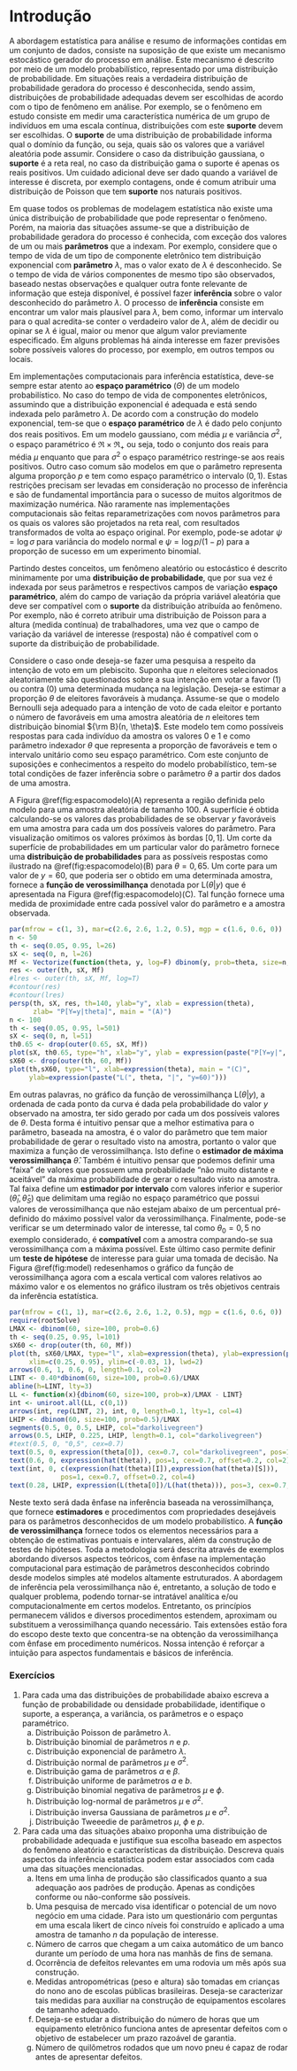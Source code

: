 # Introdução

A abordagem estatística para análise e resumo de informações contidas em um conjunto de dados, consiste na suposição de que existe um mecanismo estocástico gerador do processo em análise. Este mecanismo é descrito por meio de um modelo probabilístico, representado por uma distribuição de probabilidade. Em situações reais a verdadeira distribuição de probabilidade geradora do processo é desconhecida, sendo assim, distribuições de probabilidade adequadas devem ser escolhidas de acordo com o tipo de fenômeno em análise. Por exemplo, se o fenômeno em estudo consiste em medir uma característica numérica de um grupo de indivíduos em uma escala contínua, distribuições com este **suporte** devem ser escolhidas. 
O **suporte** de uma distribuição de probabilidade informa qual o domínio da função, ou seja, quais são os valores que a variável aleatória pode assumir. 
Considere o caso da distribuição gaussiana, o **suporte** é a reta real, no caso da distribuição gama o suporte é apenas os reais positivos. 
Um cuidado adicional deve ser dado quando a variável de interesse é discreta, por exemplo contagens, onde é comum atribuir uma distribuição de Poisson que tem **suporte** nos naturais positivos. 

Em quase todos os problemas de modelagem estatística não existe uma única distribuição de probabilidade que pode representar o fenômeno. 
Porém, na maioria das situações assume-se que a distribuição de probabilidade geradora do processo é conhecida, com exceção dos valores de um ou mais **parâmetros** que a indexam. 
Por exemplo, considere que o tempo de vida de um tipo de componente eletrônico tem distribuição exponencial com **parâmetro** $\lambda$, mas o valor exato de $\lambda$ é desconhecido. Se o tempo de vida de vários componentes de mesmo tipo são observados, baseado nestas observações e qualquer outra fonte relevante de informação que esteja disponível, é possível fazer **inferência** sobre o valor desconhecido do parâmetro $\lambda$. 
O processo de **inferência** consiste em encontrar um valor mais plausível para $\lambda$, bem como, informar um intervalo para o qual acredita-se conter o verdadeiro valor de $\lambda$, além de decidir ou opinar se $\lambda$ é igual, maior ou menor que algum valor previamente especificado. 
Em alguns problemas há ainda interesse em fazer previsões sobre possíveis valores do processo, por exemplo, em outros tempos ou locais.

Em implementações computacionais para inferência estatística, deve-se sempre estar atento ao **espaço paramétrico** $(\Theta)$ de um modelo probabilístico. No caso do tempo de vida de componentes eletrônicos, assumindo que a distribuição exponencial é adequada e está sendo indexada pelo parâmetro $\lambda$. De acordo com a construção do modelo exponencial, tem-se que o **espaço paramétrico** de $\lambda$ é dado pelo conjunto dos reais positivos. Em um modelo gaussiano, com média $\mu$ e variância $\sigma^2$, o espaço paramétrico é $\Re \times \Re_{+}$ ou seja, todo o conjunto dos reais para média $\mu$ enquanto que para $\sigma^2$ o espaço paramétrico restringe-se aos reais positivos. Outro caso comum são modelos em que o parâmetro representa alguma proporção $p$ e tem como espaço paramétrico o intervalo $(0,1)$.
Estas restrições precisam ser levadas em consideração no processo de inferência e são de fundamental importância para o sucesso de muitos algoritmos de maximização numérica.
Não raramente nas implementações computacionais são feitas reparametrizações 
com novos parâmetros para os quais os valores são projetados na reta real, com resultados transformados de volta ao espaço original. Por exemplo, pode-se adotar $\psi = \log{\sigma}$ para variância do modelo normal e $\psi = \log{p/(1-p)}$ para a proporção de sucesso em um experimento binomial.

Partindo destes conceitos, um fenômeno aleatório ou estocástico é descrito minimamente por uma **distribuição de probabilidade**, que por sua vez é indexada por seus parâmetros e respectivos campos de variação **espaço paramétrico**, além do campo de variação da própria variável aleatória que deve ser compatível com o **suporte** da distribuição atribuída ao fenômeno. Por exemplo, não é correto atribuir uma distribuição de Poisson para a altura (medida contínua) de trabalhadores, uma vez que o campo de variação da variável de interesse (resposta) não é compatível com o suporte da distribuição de probabilidade.

Considere o caso onde deseja-se fazer uma pesquisa a respeito da intenção de voto em um plebiscito. Suponha que $n$ eleitores selecionados aleatoriamente são questionados sobre a sua intenção em votar a favor $(1)$ ou contra $(0)$ uma determinada mudança na legislação. Deseja-se estimar a proporção $\theta$ de eleitores favoráveis à mudança. Assume-se que o modelo Bernoulli seja adequado para a intenção de voto de cada eleitor e portanto o número de
favoráveis em uma amostra aleatória de $n$ eleitores tem distribuição binomial ${\rm B}(n, \theta)$. Este modelo tem como possíveis respostas para cada indivíduo da amostra os valores $0$ e $1$ e como parâmetro indexador $\theta$ que representa a proporção de favoráveis e tem o intervalo unitário como seu espaço paramétrico. 
Com este conjunto de suposições e conhecimentos a respeito do modelo probabilístico, tem-se total condições de fazer inferência sobre o parâmetro $\theta$ a partir dos dados de uma amostra.

A Figura \@ref(fig:espacomodelo)(A) representa a região definida pelo modelo para uma amostra aleatória de tamanho $100$.
A superfície é obtida calculando-se os valores das probabilidades de se observar $y$ favoráveis em uma amostra para cada um dos possíveis valores do parâmetro. Para visualização omitimos os valores próximos às bordas $[0,1]$.
Um corte da superfície de probabilidades em um particular valor do parâmetro 
fornece uma **distribuição de probabilidades** para as possíveis respostas
como ilustrado na  \@ref(fig:espacomodelo)(B) para $\theta=0,65$.
Um corte para um valor de $y=60$, que poderia ser o obtido em uma determinada amostra, fornece a **função de verossimilhança** denotada por $\mathrm{L}(\theta|y)$ que é apresentada na
Figura \@ref(fig:espacomodelo)(C). Tal função fornece uma medida de proximidade entre cada possível valor do parâmetro e a amostra observada.


```r
par(mfrow = c(1, 3), mar=c(2.6, 2.6, 1.2, 0.5), mgp = c(1.6, 0.6, 0))
n <- 50
th <- seq(0.05, 0.95, l=26)
sX <- seq(0, n, l=26)
Mf <- Vectorize(function(theta, y, log=F) dbinom(y, prob=theta, size=n, log=log))
res <- outer(th, sX, Mf)
#lres <- outer(th, sX, Mf, log=T)
#contour(res)
#contour(lres)
persp(th, sX, res, th=140, ylab="y", xlab = expression(theta), 
      zlab= "P[Y=y|theta]", main = "(A)")
n <- 100
th <- seq(0.05, 0.95, l=501)
sX <- seq(0, n, l=51)
th0.65 <- drop(outer(0.65, sX, Mf))
plot(sX, th0.65, type="h", xlab="y", ylab = expression(paste("P[Y=y|", theta, " = ", "0,65]")), main = "(B)")
sX60 <- drop(outer(th, 60, Mf))
plot(th,sX60, type="l", xlab=expression(theta), main = "(C)",
     ylab=expression(paste("L(", theta, "|", "y=60)")))
```

Em outras palavras, no gráfico da função de verossimilhança $\mathrm{L}(\theta|y)$, 
a ordenada de cada ponto da curva é dada pela probabilidade do valor $y$ observado na amostra, ter sido gerado por cada um dos possíveis valores de $\theta$. Desta forma é intuitivo pensar que a melhor estimativa para o parâmetro, baseada na amostra, é o valor do parâmetro que tem maior probabilidade de gerar o resultado visto na amostra, portanto o valor 
que maximiza a função de verossimilhança. Isto define o **estimador de máxima verossimilhança** $\hat{\theta}$.
Também é intuitivo pensar que podemos definir uma "faixa" de valores
que possuem uma probabilidade  "não muito distante e aceitável" da máxima
probabilidade de gerar o resultado visto na amostra. 
Tal faixa define um **estimador por intervalo** com valores inferior e superior $(\hat{\theta}_I, \hat{\theta}_S)$ que delimitam 
uma região no espaço paramétrico que possui valores de verossimilhança
que não estejam abaixo de um percentual pré-definido do máximo possível 
valor da verossimilhança.
Finalmente, pode-se verificar se um determinado valor de interesse, tal como $\theta_0 = 0,5$ no exemplo considerado, 
é **compatível** com a amostra comparando-se sua verossimilhança
com a máxima possível. Este último caso permite definir um **teste de hipótese** de interesse para guiar uma tomada de decisão.
Na Figura \@ref(fig:model) redesenhamos o gráfico da função de verossimilhança 
agora com a escala vertical com valores relativos ao máximo valor e os elementos no gráfico ilustram os três objetivos centrais da inferência estatística.

```r
par(mfrow = c(1, 1), mar=c(2.6, 2.6, 1.2, 0.5), mgp = c(1.6, 0.6, 0))
require(rootSolve)
LMAX <- dbinom(60, size=100, prob=0.6)
th <- seq(0.25, 0.95, l=101)
sX60 <- drop(outer(th, 60, Mf))
plot(th, sX60/LMAX, type="l", xlab=expression(theta), ylab=expression(paste("RL(", theta, "|", "y=60)")), 
     xlim=c(0.25, 0.95), ylim=c(-0.03, 1), lwd=2)
arrows(0.6, 1, 0.6, 0, length=0.1, col=2)
LINT <- 0.40*dbinom(60, size=100, prob=0.6)/LMAX
abline(h=LINT, lty=3)
LL <- function(x){dbinom(60, size=100, prob=x)/LMAX - LINT}
int <- uniroot.all(LL, c(0,1))
arrows(int, rep(LINT, 2), int, 0, length=0.1, lty=1, col=4)
LHIP <- dbinom(60, size=100, prob=0.5)/LMAX
segments(0.5, 0, 0.5, LHIP, col="darkolivegreen") 
arrows(0.5, LHIP, 0.225, LHIP, length=0.1, col="darkolivegreen") 
#text(0.5, 0, "0,5", cex=0.7)
text(0.5, 0, expression(theta[0]), cex=0.7, col="darkolivegreen", pos=1, offset=0.2)
text(0.6, 0, expression(hat(theta)), pos=1, cex=0.7, offset=0.2, col=2)
text(int, 0, c(expression(hat(theta)[I]),expression(hat(theta)[S])),
             pos=1, cex=0.7, offset=0.2, col=4)
text(0.28, LHIP, expression(L(theta[0])/L(hat(theta))), pos=3, cex=0.7, col="darkolivegreen", offset=0.2)
```

Neste texto será dada ênfase na inferência baseada na verossimilhança, que fornece **estimadores** e procedimentos com propriedades desejáveis para os parâmetros desconhecidos de um modelo probabilístico. A **função de verossimilhança** fornece todos os elementos necessários 
para a obtenção de estimativas pontuais e intervalares, além da construção de testes de hipóteses. Toda a metodologia será descrita através de exemplos abordando diversos aspectos teóricos, com ênfase na implementação computacional para estimação de parâmetros desconhecidos cobrindo desde modelos simples até modelos altamente estruturados. 
A abordagem de inferência pela verossimilhança não é, entretanto, a solução de todo e qualquer problema, podendo tornar-se intratável analítica e/ou computacionalmente em certos modelos. Entretanto, os princípios permanecem válidos e diversos procedimentos estendem, aproximam ou substituem a verossimilhança quando necessário. Tais extensões estão fora do escopo deste texto que concentra-se na obtenção da verossimilhança com ênfase em procedimento numéricos. Nossa intenção é reforçar a intuição para aspectos fundamentais e básicos de inferência.

### Exercícios {-}

1. Para cada uma das distribuições de probabilidade abaixo escreva a
função de probabilidade ou densidade probabilidade, identifique
o suporte, a esperança, a variância, os parâmetros e o espaço paramétrico.
    a) Distribuição Poisson de parâmetro $\lambda$.
    b) Distribuição binomial de parâmetros $n$ e $p$.
    c) Distribuição exponencial de parâmetro $\lambda$.
    d) Distribuição normal de parâmetros $\mu$ e $\sigma^2$.
    e) Distribuição gama de parâmetros $\alpha$ e $\beta$.
    f) Distribuição uniforme de parâmetros $a$ e $b$.
    g) Distribuição binomial negativa de parâmetros $\mu$ e $\phi$.
    h) Distribuição log-normal de parâmetros $\mu$ e $\sigma^2$.
    i) Distribuição inversa Gaussiana de parâmetros $\mu$ e $\sigma^2$.
    j) Distribuição Tweeedie de parâmetros $\mu$, $\phi$ e $p$.
2. Para cada uma das situações abaixo proponha uma distribuição de probabilidade
adequada e justifique sua escolha baseado em aspectos do fenômeno aleatório e
características da distribuição. Descreva quais aspectos da inferência estatística podem estar associados com cada uma das situações mencionadas.
    a) Itens em uma linha de produção são classificados quanto a sua adequação aos padrões de produção. Apenas as condições conforme ou não-conforme são possíveis.
    b) Uma pesquisa de mercado visa identificar o potencial de um novo negócio em uma cidade. Para isto um questionário com perguntas em uma escala likert de cinco níveis foi construído e aplicado a uma amostra de tamanho $n$ da população de interesse.
    c) Número de carros que chegam a um caixa automático de um banco durante um período de uma hora nas manhãs de fins de semana.
    d) Ocorrência de defeitos relevantes em uma rodovia um mês após sua construção.
    e) Medidas antropométricas (peso e altura) são tomadas em crianças do nono ano de escolas públicas brasileiras. Deseja-se caracterizar tais medidas para auxiliar na construção de equipamentos escolares de tamanho adequado.
    f) Deseja-se estudar a distribuição do número de horas que um equipamento eletrônico funciona antes de apresentar defeitos com o objetivo de estabelecer um prazo razoável de garantia.
    g) Número de quilômetros rodados que um novo pneu é capaz de rodar antes de apresentar defeitos.
